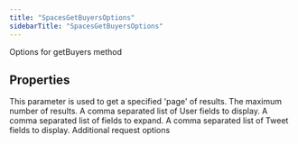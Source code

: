 ```yaml
---
title: "SpacesGetBuyersOptions"
sidebarTitle: "SpacesGetBuyersOptions"
---
```


Options for getBuyers method

## Properties

<ParamField name="paginationToken" type="string">
This parameter is used to get a specified 'page' of results.
</ParamField>





<ParamField name="maxResults" type="number">
The maximum number of results.
</ParamField>





<ParamField name="userfields" type="string[]">
A comma separated list of User fields to display.
</ParamField>





<ParamField name="expansions" type="string[]">
A comma separated list of fields to expand.
</ParamField>





<ParamField name="tweetfields" type="string[]">
A comma separated list of Tweet fields to display.
</ParamField>





<ParamField name="requestOptions" type="[RequestOptions](/xdks/typescript/reference/interfaces/RequestOptions)">
Additional request options
</ParamField>



